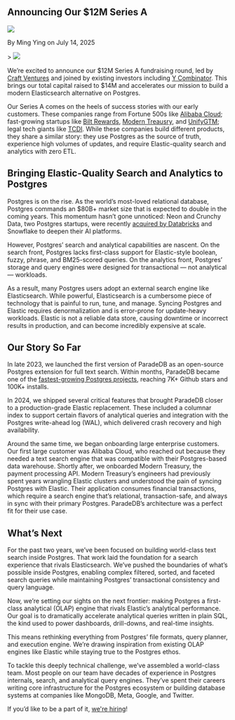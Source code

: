 
## Announcing Our $12M Series A

<div className="relative bottom-10 flex h-6 space-x-3">
  <Image src={Headshot} className="h-7 w-7 rounded-full" />
  <p className="relative top-3">By Ming Ying on July 14, 2025</p>
</div>
>

<Image src={SplashImage} className="w-full rounded-xl" />

We’re excited to announce our $12M Series A fundraising round, led by [Craft Ventures](https://craftventures.com/) and joined by existing investors including [Y Combinator](https://ycombinator.com). This brings our total capital raised to $14M and accelerates our mission to build a modern Elasticsearch alternative on Postgres.

Our Series A comes on the heels of success stories with our early customers. These companies range from Fortune 500s like [Alibaba Cloud](https://alibabacloud.com); fast-growing startups like [Bilt Rewards](https://biltrewards.com), [Modern Treausry](https://moderntreasury.com), and [UnifyGTM](https://unifygtm.com); legal tech giants like [TCDI](https://tcdi.com). While these companies build different products, they share a similar story: they use Postgres as the source of truth, experience high volumes of updates, and require Elastic-quality search and analytics with zero ETL.

## Bringing Elastic-Quality Search and Analytics to Postgres

Postgres is on the rise. As the world’s most-loved relational database, Postgres commands an $80B+ market size that is expected to double in the coming years. This momentum hasn’t gone unnoticed: Neon and Crunchy Data, two Postgres startups, were recently [acquired by Databricks](https://www.databricks.com/company/newsroom/press-releases/databricks-agrees-acquire-neon-help-developers-deliver-ai-systems) and Snowflake to deepen their AI platforms.

However, Postgres’ search and analytical capabilities are nascent. On the search front, Postgres lacks first-class support for Elastic-style boolean, fuzzy, phrase, and BM25-scored queries. On the analytics front, Postgres’ storage and query engines were designed for transactional — not analytical — workloads.

As a result, many Postgres users adopt an external search engine like Elasticsearch. While powerful, Elasticsearch is a cumbersome piece of technology that is painful to run, tune, and manage. Syncing Postgres and Elastic requires denormalization and is error-prone for update-heavy workloads. Elastic is not a reliable data store, causing downtime or incorrect results in production, and can become incredibly expensive at scale.

## Our Story So Far

In late 2023, we launched the first version of ParadeDB as an open-source Postgres extension for full text search. Within months, ParadeDB became one of the [fastest-growing Postgres projects](https://github.com/paradedb/paradedb), reaching 7K+ Github stars and 100K+ installs.

In 2024, we shipped several critical features that brought ParadeDB closer to a production-grade Elastic replacement. These included a columnar index to support certain flavors of analytical queries and integration with the Postgres write-ahead log (WAL), which delivered crash recovery and high availability.

Around the same time, we began onboarding large enterprise customers. Our first large customer was Alibaba Cloud, who reached out because they needed a text search engine that was compatible with their Postgres-based data warehouse. Shortly after, we onboarded Modern Treasury, the payment processing API. Modern Treasury’s engineers had previously spent years wrangling Elastic clusters and understood the pain of syncing Postgres with Elastic. Their application consumes financial transactions, which require a search engine that’s relational, transaction-safe, and always in sync with their primary Postgres. ParadeDB’s architecture was a perfect fit for their use case.

## What’s Next

For the past two years, we’ve been focused on building world-class text search inside Postgres. That work laid the foundation for a search experience that rivals Elasticsearch. We’ve pushed the boundaries of what’s possible inside Postgres, enabling complex filtered, sorted, and faceted search queries while maintaining Postgres’ transactional consistency and query language.

Now, we’re setting our sights on the next frontier: making Postgres a first-class analytical (OLAP) engine that rivals Elastic’s analytical performance. Our goal is to dramatically accelerate analytical queries written in plain SQL, the kind used to power dashboards, drill-downs, and real-time insights.

This means rethinking everything from Postgres’ file formats, query planner, and execution engine. We’re drawing inspiration from existing OLAP engines like Elastic while staying true to the Postgres ethos.

To tackle this deeply technical challenge, we’ve assembled a world-class team. Most people on our team have decades of experience in Postgres internals, search, and analytical query engines. They’ve spent their careers writing core infrastructure for the Postgres ecosystem or building database systems at companies like MongoDB, Meta, Google, and Twitter.

If you’d like to be a part of it, [we're hiring](https://paradedb.notion.site/)!
